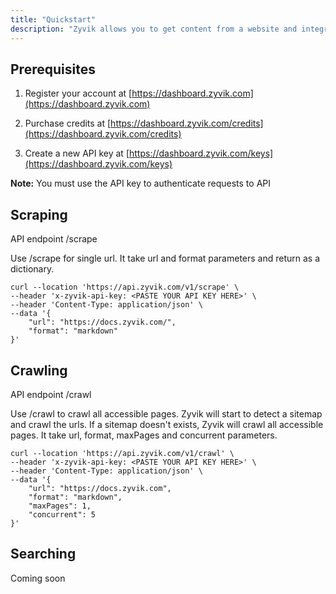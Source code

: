```yaml
---
title: "Quickstart"
description: "Zyvik allows you to get content from a website and integrate it into LLM with markdown format."
---
```


## Prerequisites

1. Register your account at [https://dashboard.zyvik.com](https://dashboard.zyvik.com)

2. Purchase credits at [https://dashboard.zyvik.com/credits](https://dashboard.zyvik.com/credits)

3. Create a new API key at [https://dashboard.zyvik.com/keys](https://dashboard.zyvik.com/keys)

**Note:** You must use the API key to authenticate requests to API

## Scraping

API endpoint /scrape

Use /scrape for single url. It take url and format parameters and return as a dictionary.

```
curl --location 'https://api.zyvik.com/v1/scrape' \
--header 'x-zyvik-api-key: <PASTE YOUR API KEY HERE>' \
--header 'Content-Type: application/json' \
--data '{
    "url": "https://docs.zyvik.com/",
    "format": "markdown"
}'
```

## Crawling

API endpoint /crawl

Use /crawl to crawl all accessible pages. Zyvik will start to detect a sitemap and crawl the urls. If a sitemap doesn't exists, Zyvik will crawl all accessible pages. It take url, format, maxPages and concurrent parameters.

```
curl --location 'https://api.zyvik.com/v1/crawl' \
--header 'x-zyvik-api-key: <PASTE YOUR API KEY HERE>' \
--header 'Content-Type: application/json' \
--data '{
    "url": "https://docs.zyvik.com",
    "format": "markdown", 
    "maxPages": 1,  
    "concurrent": 5
}'
```

## Searching

Coming soon